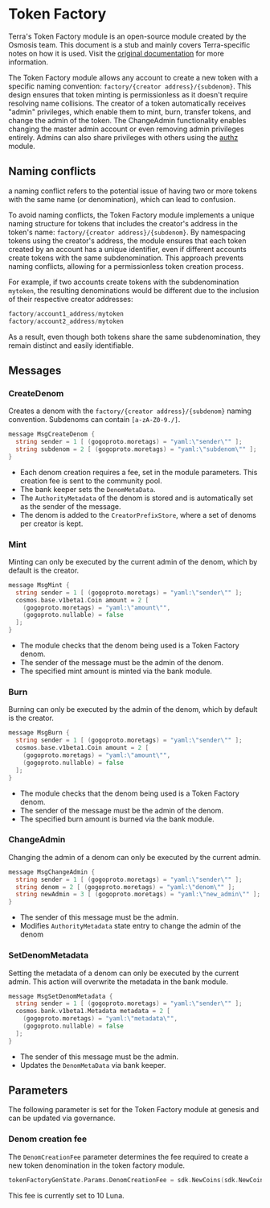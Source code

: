 
# Token Factory

<Admonition type="info" icon="ℹ️">

Terra's Token Factory module is an open-source module created by the Osmosis team. This document is a stub and mainly covers Terra-specific notes on how it is used. Visit the [original documentation](https://docs.osmosis.zone/osmosis-core/modules/tokenfactory/) for more information. 

</Admonition>



The Token Factory module allows any account to create a new token with a specific naming convention: `factory/{creator address}/{subdenom}`. This design ensures that token minting is permissionless as it doesn't require resolving name collisions. The creator of a token automatically receives "admin" privileges, which enable them to mint, burn, transfer tokens, and change the admin of the token. The ChangeAdmin functionality enables changing the master admin account or even removing admin privileges entirely. Admins can also share privileges with others using the [authz](./spec-authz.mdx) module.

## Naming conflicts

a naming conflict refers to the potential issue of having two or more tokens with the same name (or denomination), which can lead to confusion. 

To avoid naming conflicts, the Token Factory module implements a unique naming structure for tokens that includes the creator's address in the token's name: `factory/{creator address}/{subdenom}`. By namespacing tokens using the creator's address, the module ensures that each token created by an account has a unique identifier, even if different accounts create tokens with the same subdenomination. This approach prevents naming conflicts, allowing for a permissionless token creation process.

For example, if two accounts create tokens with the subdenomination `mytoken`, the resulting denominations would be different due to the inclusion of their respective creator addresses:

```js Denoms
factory/account1_address/mytoken
factory/account2_address/mytoken
```

As a result, even though both tokens share the same subdenomination, they remain distinct and easily identifiable. 


## Messages

### CreateDenom

Creates a denom with the `factory/{creator address}/{subdenom}` naming convention. Subdenoms can contain `[a-zA-Z0-9./]`.

```go CreateDenom
message MsgCreateDenom {
  string sender = 1 [ (gogoproto.moretags) = "yaml:\"sender\"" ];
  string subdenom = 2 [ (gogoproto.moretags) = "yaml:\"subdenom\"" ];
}
```

- Each denom creation requires a fee, set in the module parameters. This creation fee is sent to the community pool. 
- The bank keeper sets the `DenomMetaData`.
- The `AuthorityMetadata` of the denom is stored and is automatically set as the sender of the message. 
- The denom is added to the `CreatorPrefixStore`, where a set of denoms per creator is kept. 

### Mint

Minting can only be executed by the current admin of the denom, which by default is the creator. 

```go Mint
message MsgMint {
  string sender = 1 [ (gogoproto.moretags) = "yaml:\"sender\"" ];
  cosmos.base.v1beta1.Coin amount = 2 [
    (gogoproto.moretags) = "yaml:\"amount\"",
    (gogoproto.nullable) = false
  ];
}
```

- The module checks that the denom being used is a Token Factory denom. 
- The sender of the message must be the admin of the denom. 
- The specified mint amount is minted via the bank module. 

### Burn

Burning can only be executed by the admin of the denom, which by default is the creator. 

```go Burn
message MsgBurn {
  string sender = 1 [ (gogoproto.moretags) = "yaml:\"sender\"" ];
  cosmos.base.v1beta1.Coin amount = 2 [
    (gogoproto.moretags) = "yaml:\"amount\"",
    (gogoproto.nullable) = false
  ];
}
```

- The module checks that the denom being used is a Token Factory denom. 
- The sender of the message must be the admin of the denom. 
- The specified burn amount is burned via the bank module. 

### ChangeAdmin

Changing the admin of a denom can only be executed by the current admin. 

```go ChangeAdmin
message MsgChangeAdmin {
  string sender = 1 [ (gogoproto.moretags) = "yaml:\"sender\"" ];
  string denom = 2 [ (gogoproto.moretags) = "yaml:\"denom\"" ];
  string newAdmin = 3 [ (gogoproto.moretags) = "yaml:\"new_admin\"" ];
}
```
- The sender of this message must be the admin. 
- Modifies `AuthorityMetadata` state entry to change the admin of the denom

### SetDenomMetadata

Setting the metadata of a denom can only be executed by the current admin. This action will overwrite the metadata in the bank module. 

```go SetDenomMetadata
message MsgSetDenomMetadata {
  string sender = 1 [ (gogoproto.moretags) = "yaml:\"sender\"" ];
  cosmos.bank.v1beta1.Metadata metadata = 2 [
    (gogoproto.moretags) = "yaml:\"metadata\"",
    (gogoproto.nullable) = false
  ];
}
```
- The sender of this message must be the admin. 
- Updates the `DenomMetaData` via bank keeper.

## Parameters

The following parameter is set for the Token Factory module at genesis and can be updated via governance. 

### Denom creation fee

The `DenomCreationFee` parameter determines the fee required to create a new token denomination in the token factory module.

```go genesis.go
tokenFactoryGenState.Params.DenomCreationFee = sdk.NewCoins(sdk.NewCoin(bondDenom, sdk.NewInt(10000000)))
```

This fee is currently set to 10 Luna. 